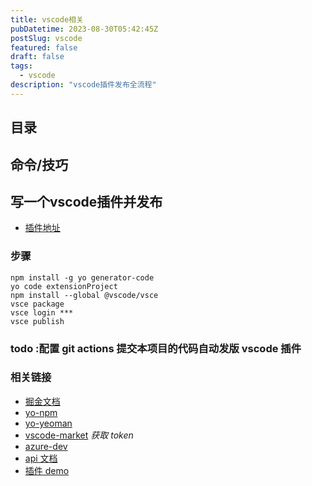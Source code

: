 ```yaml
---
title: vscode相关
pubDatetime: 2023-08-30T05:42:45Z
postSlug: vscode
featured: false
draft: false
tags:
  - vscode
description: "vscode插件发布全流程"
---
```


## 目录

## 命令/技巧

## 写一个vscode插件并发布

- [插件地址](https://marketplace.visualstudio.com/items?itemName=ajn404.ajn404-vscode-extension)

### 步骤

```shell
npm install -g yo generator-code
yo code extensionProject
npm install --global @vscode/vsce
vsce package
vsce login ***
vsce publish
```

### todo :配置 git actions 提交本项目的代码自动发版 vscode 插件

### 相关链接

- [掘金文档](https://juejin.cn/post/7121381959883816968)
- [yo-npm](https://www.npmjs.com/package/yo)
- [yo-yeoman](https://yeoman.io/)
- [vscode-market](https://marketplace.visualstudio.com/)
  _获取 token_
- [azure-dev](https://dev.azure.com/)
- [api 文档](https://code.visualstudio.com/api/references/vscode-api)
- [插件 demo](https://marketplace.visualstudio.com/items?itemName=ajn404.ajn404-vscode-extension)
